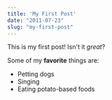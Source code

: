 ```yaml
---
title: 'My First Post'
date: "2011-07-23"
slug: "my-first-post"
---
```


This is my first post! Isn't it *great*?

Some of my **favorite** things are:
* Petting dogs
* Singing
* Eating potato-based foods


